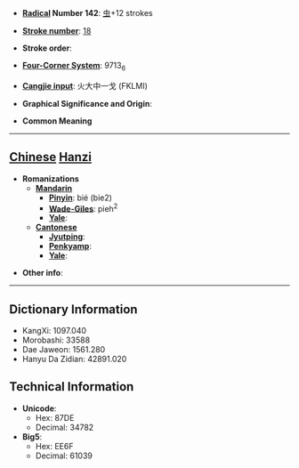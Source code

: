 * '''[[Wiktionary:Chinese radical index| Radical]] Number 142''': [[Wiktionary:Chinese radical index 虫|虫]]+12 strokes

* '''[[Wiktionary:Chinese total strokes index|Stroke number]]''': [[Wiktionary:Chinese total strokes index 18|18]]

* '''Stroke order''': 

* '''[[Wiktionary:Chinese four corner index|Four-Corner System]]''': 9713<sub>6</sub>

* '''[[Wiktionary:Chinese Cangjie index|Cangjie input]]''': 火大中一戈 (FKLMI)

* '''Graphical Significance and Origin''': 

* '''Common Meaning'''

----

== [[Chinese]] [[Hanzi]] ==

* '''Romanizations'''
** '''[[Mandarin]]'''
*** '''[[Pinyin]]''': bié (bie2)
*** '''[[Wade-Giles]]''': pieh<sup>2</sup>
*** '''[[Yale]]''': 
** '''[[Cantonese]]'''
*** '''[[Jyutping]]''':
*** '''[[Penkyamp]]''': 
*** '''[[Yale]]''': 

* '''Other info''': 

----

== Dictionary Information ==

* KangXi: 1097.040
* Morobashi: 33588
* Dae Jaweon: 1561.280
* Hanyu Da Zidian: 42891.020

== Technical Information ==

* '''Unicode''':
** Hex: 87DE
** Decimal: 34782
* '''Big5''':
** Hex: EE6F
** Decimal: 61039